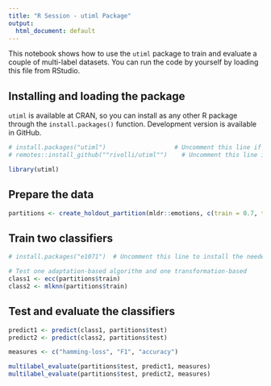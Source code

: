 ---
title: "R Session - utiml Package"
output:
  html_document: default
---

This notebook shows how to use the `utiml` package to train and evaluate a couple of multi-label datasets. You can run the code by yourself by loading this file from RStudio.

## Installing and loading the package

`utiml` is available at CRAN, so you can install as any other R package through the `install.packages()` function. Development version is available in GitHub.

```{r warning=FALSE}
# install.packages("utiml")                   # Uncomment this line if you need to install the package from CRAN
# remotes::install_github(""rivolli/utiml"")    # Uncomment this line if you want to install the latest version (in development) from GitHub

library(utiml)
```
## Prepare the data

```{r}
partitions <- create_holdout_partition(mldr::emotions, c(train = 0.7, test = 0.3))
```
## Train two classifiers

```{r}
# install.packages("e1071")  # Uncomment this line to install the needed package to run SVM as base classifier for ECC

# Test one adaptation-based algorithm and one transformation-based
class1 <- ecc(partitions$train)
class2 <- mlknn(partitions$train)

```

## Test and evaluate the classifiers

```{r}
predict1 <- predict(class1, partitions$test)
predict2 <- predict(class2, partitions$test)

measures <- c("hamming-loss", "F1", "accuracy")

multilabel_evaluate(partitions$test, predict1, measures)
multilabel_evaluate(partitions$test, predict2, measures)

```

